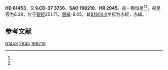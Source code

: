 {{Starbox begin
| name = HD 61453
}}
{{Starbox observe
| epoch = [[J2000.0|J2000.0]]
| constell = {{星座名待查}}<ref name=SIMBAD>{{cite web
 | url=http://simbad.u-strasbg.fr/simbad/sim-id?Ident=HR+2945
 | title =Pulsating variable Star
 | publisher=Centre de Données astronomiques de Strasbourg
 | work=SIMBAD
 | accessdate=2012-07-13}}</ref><ref name=DATA>{{cite web
 | url=http://vizier.u-strasbg.fr/viz-bin/VizieR-5?-out.add=.&-source=5050&-corr=PK=HR&-out.max=9999&HR=2945
 | title=VizieR Detailed Page
 | accessdate=2012-07-13
 | archive-date=2019-02-16
 | archive-url=https://web.archive.org/web/20190216115105/http://vizier.u-strasbg.fr/viz-bin/VizieR-5?-out.add=.&-source=5050&-corr=PK=HR&-out.max=9999&HR=2945
 | dead-url=no
 }}</ref>
| 星官 = 
| ra = {{RA|7|37|45.2}}<ref name=SIMBAD /><ref name=DATA />
| dec = {{DEC|-38|0|38}}<ref name=SIMBAD /><ref name=DATA />
| appmag_v = 6.38<ref name=SIMBAD /><ref name=DATA />
}}
{{Starbox character
| class = K4III<ref name=SIMBAD /><ref name=DATA />
| b-v = 1.48<ref name=SIMBAD /><ref name=DATA />
| u-b = <ref name=SIMBAD /><ref name=DATA />
| r-i = <ref name=SIMBAD /><ref name=DATA />
| variable = 
}}
{{Starbox astrometry
| radial_v = 
| prop_mo_ra = 52
| parallax = 
| p_error = 
}}
{{Starbox catalog
| names =CD-37 3736，[[SAO星表|SAO]] 198210，[[HD星表|HD]] 61453，[[HR星表|HR]] 2945}}
{{Starbox reference |Simbad=HR+2945}}
{{Starbox end}}

'''HD 61453'''，又名'''CD-37 3736'''，'''SAO 198210'''、'''HR 2945'''，是一颗恒星<ref name=SIMBAD /><ref name=DATA />，视星等为6.38，位于[[銀道座標系|銀經]]251.71，[[銀道座標系|銀緯]]-8.05，其[[B1900.0|B1900.0]]坐标为赤經{{RA|7|34|12.8}}，赤緯{{DEC|-37|-8.05|8}}。

== 参考文献 ==
{{reflist}}

{{star-stub}}

[[Category:HD和HDE天體|61453]]
[[Category:HR天體|2945]]
[[Category:SAO天體|198210]]